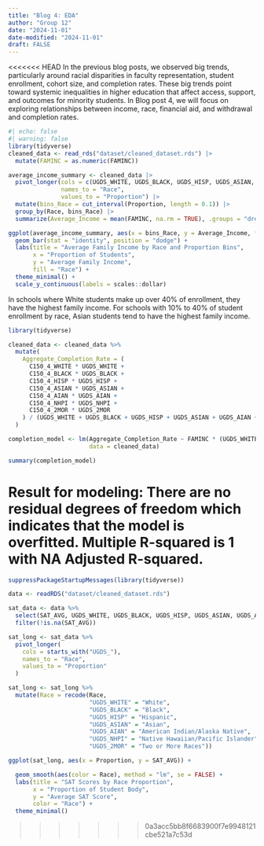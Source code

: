 ```yaml
---
title: "Blog 4: EDA"
author: "Group 12"
date: "2024-11-01"
date-modified: "2024-11-01"
draft: FALSE
---
```

<<<<<<< HEAD
In the previous blog posts, we observed big trends, particularly around racial disparities in faculty representation, student enrollment, cohort size, and completion rates. These big trends point toward systemic inequalities in higher education that affect access, support, and outcomes for minority students. In Blog post 4, we will focus on exploring relationships between income, race, financial aid, and withdrawal and completion rates. 
```r
#| echo: false
#| warning: false
library(tidyverse)
cleaned_data <- read_rds("dataset/cleaned_dataset.rds") |>
  mutate(FAMINC = as.numeric(FAMINC))

average_income_summary <- cleaned_data |>
  pivot_longer(cols = c(UGDS_WHITE, UGDS_BLACK, UGDS_HISP, UGDS_ASIAN, UGDS_AIAN, UGDS_NHPI, UGDS_2MOR), 
               names_to = "Race", 
               values_to = "Proportion") |>
  mutate(bins_Race = cut_interval(Proportion, length = 0.1)) |>
  group_by(Race, bins_Race) |>
  summarize(Average_Income = mean(FAMINC, na.rm = TRUE), .groups = "drop")

ggplot(average_income_summary, aes(x = bins_Race, y = Average_Income, fill = Race)) +
  geom_bar(stat = "identity", position = "dodge") +
  labs(title = "Average Family Income by Race and Proportion Bins",
       x = "Proportion of Students",
       y = "Average Family Income",
       fill = "Race") +
  theme_minimal() +
  scale_y_continuous(labels = scales::dollar)
```
In schools where White students make up over 40% of enrollment, they have the highest family income. For schools with 10% to 40% of student enrollment by race, Asian students tend to have the highest family income. 
```r
library(tidyverse)

cleaned_data <- cleaned_data %>%
  mutate(
    Aggregate_Completion_Rate = (
      C150_4_WHITE * UGDS_WHITE +
      C150_4_BLACK * UGDS_BLACK +
      C150_4_HISP * UGDS_HISP +
      C150_4_ASIAN * UGDS_ASIAN +
      C150_4_AIAN * UGDS_AIAN +
      C150_4_NHPI * UGDS_NHPI +
      C150_4_2MOR * UGDS_2MOR
    ) / (UGDS_WHITE + UGDS_BLACK + UGDS_HISP + UGDS_ASIAN + UGDS_AIAN + UGDS_NHPI + UGDS_2MOR)
  )

completion_model <- lm(Aggregate_Completion_Rate ~ FAMINC * (UGDS_WHITE + UGDS_BLACK + UGDS_HISP + UGDS_ASIAN + UGDS_AIAN + UGDS_NHPI + UGDS_2MOR),
                       data = cleaned_data)

summary(completion_model)
```
Result for modeling: There are no residual degrees of freedom which indicates that the model is overfitted. Multiple R-squared is 1 with NA Adjusted R-squared.
=======
```r
suppressPackageStartupMessages(library(tidyverse))

data <- readRDS("dataset/cleaned_dataset.rds")

sat_data <- data %>%
  select(SAT_AVG, UGDS_WHITE, UGDS_BLACK, UGDS_HISP, UGDS_ASIAN, UGDS_AIAN, UGDS_NHPI, UGDS_2MOR) %>%
  filter(!is.na(SAT_AVG))

sat_long <- sat_data %>%
  pivot_longer(
    cols = starts_with("UGDS_"),
    names_to = "Race",
    values_to = "Proportion"
  )

sat_long <- sat_long %>%
  mutate(Race = recode(Race,
                       "UGDS_WHITE" = "White",
                       "UGDS_BLACK" = "Black",
                       "UGDS_HISP" = "Hispanic",
                       "UGDS_ASIAN" = "Asian",
                       "UGDS_AIAN" = "American Indian/Alaska Native",
                       "UGDS_NHPI" = "Native Hawaiian/Pacific Islander",
                       "UGDS_2MOR" = "Two or More Races"))

ggplot(sat_long, aes(x = Proportion, y = SAT_AVG)) +

  geom_smooth(aes(color = Race), method = "lm", se = FALSE) +
  labs(title = "SAT Scores by Race Proportion",
       x = "Proportion of Student Body",
       y = "Average SAT Score",
       color = "Race") +
  theme_minimal()
```
>>>>>>> 0a3acc5bb8f6683900f7e9948121cbe521a7c53d
